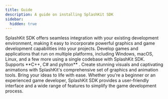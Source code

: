 ```yaml
---
title: Guide
description: A guide on installing SplashKit SDK
sidebar:
  hidden: true
---
```





<CardGrid stagger>
  <Card title="Windows" icon="pencil">
    SplashKit SDK offers seamless integration with your existing development
    environment, making it easy to incorporate powerful graphics and game
    development capabilities into your projects.
    <LinkCard
	title="Installation Guide"
    href="/installation/windows/mingw/"
/>
  </Card>
  <Card title="MacOS" icon="add-document">
    Develop games and applications that run on multiple platforms, including
    Windows, macOS, Linux, and a few more using a single codebase with SplashKit
    SDK. Supports **C++, C# and pyhton** .
      <LinkCard
    title="Installation Guide"
    href="/installation/macos/"
  />
  </Card>
  <Card title="Linux" icon="setting">
    Create stunning visuals and captivating animations with SplashKit's
    comprehensive set of graphics and animation tools. Bring your ideas to life
    with ease.
  <LinkCard
    title="Installation Guide"
    href="/installation/linux/"
  />
  </Card>
  <Card title="Virtual Machine" icon="open-book">
    Whether you're a beginner or an experienced game developer, SplashKit SDK
    provides a user-friendly interface and a wide range of features to simplify
    the game development process.
      <LinkCard
    title="Installation Guide"
    href="/installation/virtual-machine/"
  />
  </Card>
</CardGrid>

<ScriptComp client:only />